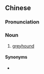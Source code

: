 ==Chinese==
{{zh-forms}}

===Pronunciation===
{{zh-pron
|m=huīgǒu
|cat=n
}}

===Noun===
{{zh-noun}}

# [[greyhound]]

====Synonyms====
* {{zh-l|灰獵犬}}

{{zh-cat|Dogs}}